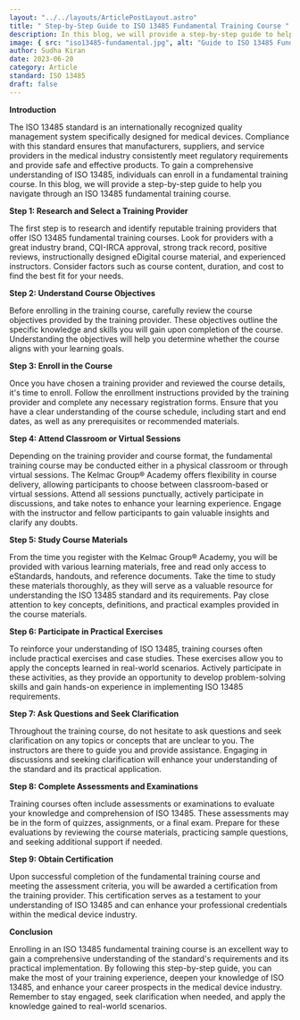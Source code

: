 ```yaml
---
layout: "../../layouts/ArticlePostLayout.astro"
title: " Step-by-Step Guide to ISO 13485 Fundamental Training Course "
description: In this blog, we will provide a step-by-step guide to help you navigate through an ISO 13485 fundamental training course. 
image: { src: "iso13485-fundamental.jpg", alt: "Guide to ISO 13485 Fundamental Training Course" }
author: Sudha Kiran
date: 2023-06-20
category: Article
standard: ISO 13485
draft: false
---
```

**Introduction** 

The ISO 13485 standard is an internationally recognized quality management system specifically designed for medical devices. Compliance with this standard ensures that manufacturers, suppliers, and service providers in the medical industry consistently meet regulatory requirements and provide safe and effective products. To gain a comprehensive understanding of ISO 13485, individuals can enroll in a fundamental training course. In this blog, we will provide a step-by-step guide to help you navigate through an ISO 13485 fundamental training course. 

**Step 1: Research and Select a Training Provider** 

The first step is to research and identify reputable training providers that offer ISO 13485 fundamental training courses. Look for providers with a great industry brand, CQI-IRCA approval, strong track record, positive reviews, instructionally designed eDigital course material, and experienced instructors. Consider factors such as course content, duration, and cost to find the best fit for your needs. 

**Step 2: Understand Course Objectives**

Before enrolling in the training course, carefully review the course objectives provided by the training provider. These objectives outline the specific knowledge and skills you will gain upon completion of the course. Understanding the objectives will help you determine whether the course aligns with your learning goals. 

**Step 3: Enroll in the Course**

Once you have chosen a training provider and reviewed the course details, it's time to enroll. Follow the enrollment instructions provided by the training provider and complete any necessary registration forms. Ensure that you have a clear understanding of the course schedule, including start and end dates, as well as any prerequisites or recommended materials. 

**Step 4: Attend Classroom or Virtual Sessions** 

Depending on the training provider and course format, the fundamental training course may be conducted either in a physical classroom or through virtual sessions. The Kelmac Group® Academy offers flexibility in course delivery, allowing participants to choose between classroom-based or virtual sessions. Attend all sessions punctually, actively participate in discussions, and take notes to enhance your learning experience. Engage with the instructor and fellow participants to gain valuable insights and clarify any doubts. 

**Step 5: Study Course Materials** 

From the time you register with the Kelmac Group® Academy, you will be provided with various learning materials, free and read only access to eStandards, handouts, and reference documents. Take the time to study these materials thoroughly, as they will serve as a valuable resource for understanding the ISO 13485 standard and its requirements. Pay close attention to key concepts, definitions, and practical examples provided in the course materials. 

**Step 6: Participate in Practical Exercises** 

To reinforce your understanding of ISO 13485, training courses often include practical exercises and case studies. These exercises allow you to apply the concepts learned in real-world scenarios. Actively participate in these activities, as they provide an opportunity to develop problem-solving skills and gain hands-on experience in implementing ISO 13485 requirements. 

**Step 7: Ask Questions and Seek Clarification** 

Throughout the training course, do not hesitate to ask questions and seek clarification on any topics or concepts that are unclear to you. The instructors are there to guide you and provide assistance. Engaging in discussions and seeking clarification will enhance your understanding of the standard and its practical application. 

**Step 8: Complete Assessments and Examinations** 

Training courses often include assessments or examinations to evaluate your knowledge and comprehension of ISO 13485. These assessments may be in the form of quizzes, assignments, or a final exam. Prepare for these evaluations by reviewing the course materials, practicing sample questions, and seeking additional support if needed. 

**Step 9: Obtain Certification** 

Upon successful completion of the fundamental training course and meeting the assessment criteria, you will be awarded a certification from the training provider. This certification serves as a testament to your understanding of ISO 13485 and can enhance your professional credentials within the medical device industry. 

**Conclusion** 

Enrolling in an ISO 13485 fundamental training course is an excellent way to gain a comprehensive understanding of the standard's requirements and its practical implementation. By following this step-by-step guide, you can make the most of your training experience, deepen your knowledge of ISO 13485, and enhance your career prospects in the medical device industry. Remember to stay engaged, seek clarification when needed, and apply the knowledge gained to real-world scenarios. 